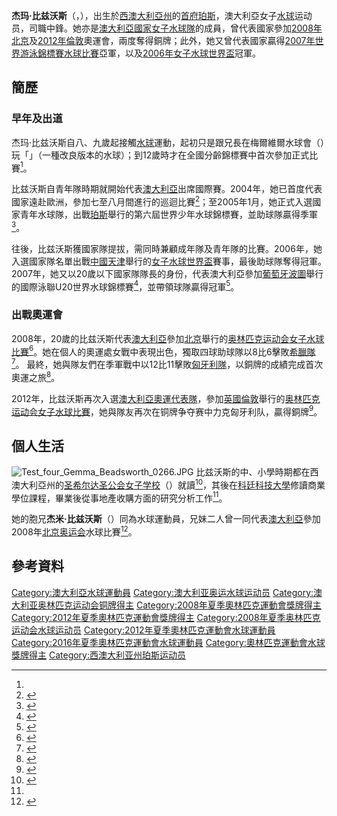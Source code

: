 {{noteTA|G1=Aquatics
|1=zh:珀斯; zh-cn:珀斯; zh-tw:伯斯; zh-hk:珀斯
|2=zh:西澳大利亞州; zh-cn:西澳大利亚州; zh-tw:西澳大利亞州; zh-hk:西澳洲; zh-sg:西澳大利亚州
}}
{{Infobox handball biography
<!--水球運動員模版尚未建立，暫使用功能相同的手球運動員模版-->
| name                = 杰玛·比兹沃斯<br/>{{lang|en|Gemma Beadsworth}}
| image               = [[File:Gemma_Beadsworth_(1).jpg|250px]]
| fullname            =
| nationality         = {{AUS}}
| birth_date          = {{Birth date and age|1987|7|17}}<ref name="profile">{{cite web |title=Gemma Beadsworth's Profile |url=http://www.australianwaterpolo.com.au/high-performance/senior-women-profiles/profiles/beadsworth-gemma/ |publisher=Australian Water Polo Inc |accessdate=2012-10-15 |deadurl=yes |archiveurl=https://web.archive.org/web/20120815061956/http://www.australianwaterpolo.com.au/high-performance/senior-women-profiles/profiles/beadsworth-gemma/ |archivedate=2012-08-15 }}{{en}}</ref>
| birth_place         = {{AUS}}[[西澳大利亞州|西澳大利亞州]][[珀斯|珀斯]]<ref name="profile"/>
| height              = {{height|m=1.80}}<ref name="london">{{cite web|title=Profile of GEMMA BEADSWORTH|url=http://london2012.olympics.com.au/athlete/gemma-beadsworth|publisher=Official Site of the 2012 Australian Olympic Team|access-date=2012-10-15|archive-date=2014-03-15|archive-url=https://web.archive.org/web/20140315074639/http://london2012.olympics.com.au/athlete/gemma-beadsworth|dead-url=no}}</ref> 
| weight              = {{weight|kg=79}}<ref name="london"/>
| position            = 中鋒
| nickname            =
| currentclub         = Fremantle Marlins<ref name="london"/>
| clubnumber          = 
| youthyears          = 
| youthclubs          = 
| years               = 
| clubs               = 
| nationalyears       = 2005年-
| nationalteam        = {{wpw|AUS}}
| nationalcaps(goals) = 214次（19球）
| title               =
| titleyears          =
| titleplace          =
| ntupdate            = 2012-08-28
| medaltable          = 
{{MedalCompetition|[[夏季奥林匹克运动会|夏季奥林匹克运动会]]}}
{{MedalBronze|[[2008年夏季奥林匹克运动会|2008年 北京]]|[[2008年夏季奧林匹克運動會女子水球比賽|女子隊際]]}}
{{MedalBronze|[[2012年夏季奥林匹克运动会|2012年 倫敦]]|[[2012年夏季奧林匹克運動會女子水球比賽|女子隊際]]}}
{{MedalCompetition | [[世界游泳錦標賽|世界游泳錦標賽]]}}
{{MedalSilver|[[2007年世界游泳錦標賽|2007年 墨爾本]]|[[2007年世界游泳錦標賽水球比賽|女子隊際]]}}
{{MedalCompetition|[[女子水球世界盃|女子水球世界盃]]}}
{{MedalGold  |[[2006年女子水球世界盃|2006年 天津]]|女子隊際}}
{{MedalSilver|[[2010年女子水球世界盃|2010年 基督城]]|女子隊際}}
}}
'''杰玛·比兹沃斯'''（{{lang-en|'''Gemma Beadsworth'''}}，{{bd|1987年|7月17日}}），出生於[[西澳大利亞州|西澳大利亞州]]的[[首府|首府]][[珀斯|珀斯]]，澳大利亞女子[[水球|水球]]运动员，司職中鋒。她亦是[[澳大利亞國家女子水球隊|澳大利亞國家女子水球隊]]的成員，曾代表國家參加[[2008年夏季奧林匹克運動會女子水球比賽|2008年北京]]及[[2012年夏季奧林匹克運動會女子水球比賽|2012年倫敦]]奧運會，兩度奪得銅牌；此外，她又曾代表國家贏得[[2007年世界游泳錦標賽水球比賽|2007年世界游泳錦標賽水球比賽]]亞軍，以及[[2006年女子水球世界盃|2006年女子水球世界盃]]冠軍。

==簡歷==
===早年及出道===
杰玛·比兹沃斯自八、九歲起接觸[[水球|水球]]運動，起初只是跟兄長在梅爾維爾水球會（{{lang-en|Melville Water Polo Club}}）玩「{{lang|en|Flippa ball}}」（一種改良版本的水球）；到12歲時才在全國分齡錦標賽中首次參加正式比賽<ref name="profile"/>。

比兹沃斯自青年隊時期就開始代表[[澳大利亞|澳大利亞]]出席國際賽。2004年，她已首度代表國家遠赴歐洲，參加七至八月間進行的巡迴比賽<ref>{{cite web |url=http://www.australianwaterpolo.com.au/no_cache/high-performance/archived-results/aus-womens-teams/australian-womens-teams/2004-australian-womens-teams/ |publisher=Australian Water Polo Inc |title=2004 Australian Women's Teams |year=2004 |deadurl=yes |archiveurl=https://archive.is/20121209001433/http://www.australianwaterpolo.com.au/no_cache/high-performance/archived-results/aus-womens-teams/australian-womens-teams/2004-australian-womens-teams/ |archivedate=2012-12-09 |access-date=2012-10-15 }}{{en}}</ref>；至2005年1月，她正式入選國家青年水球隊，出戰[[珀斯|珀斯]]舉行的第六屆世界少年水球錦標賽，並助球隊贏得季軍<ref>{{cite web |url=http://www.australianwaterpolo.com.au/no_cache/high-performance/archived-results/aus-womens-teams/australian-womens-teams/2005-australian-womens-teams/ |publisher=Australian Water Polo Inc |title=2005 Australian Women's Teams |year=2005 |deadurl=yes |archiveurl=https://archive.is/20121230193219/http://www.australianwaterpolo.com.au/no_cache/high-performance/archived-results/aus-womens-teams/australian-womens-teams/2005-australian-womens-teams/ |archivedate=2012-12-30 |access-date=2012-10-15 }}{{en}}</ref>。

往後，比兹沃斯獲國家隊提拔，需同時兼顧成年隊及青年隊的比賽。2006年，她入選國家隊名單出戰[[中國|中國]][[天津|天津]]舉行的[[2006年女子水球世界盃|女子水球世界盃]]賽事，最後助球隊奪得冠軍。2007年，她又以20歲以下國家隊隊長的身份，代表澳大利亞參加[[葡萄牙|葡萄牙]][[波圖|波圖]]舉行的國際泳聯U20世界水球錦標賽<ref>{{cite news|url=http://www.australianwaterpolo.com.au/no_cache/high-performance/junior-women-squad/ |year=2009 |title=Australian Water Polo Inc: Junior Women Squad |publisher=Australian Water Polo Inc }}{{dead link|date=六月 2017 |bot=InternetArchiveBot }}{{en}}</ref>，並帶領球隊贏得冠軍<ref>{{cite web |url=http://www.australianwaterpolo.com.au/high-performance/senior-women-profiles/profiles/ralph-glencora/ |year=2009 |title=Australian Water Polo Inc: Ralph, Glencora |publisher=Australian Water Polo Inc |deadurl=yes |archiveurl=https://web.archive.org/web/20120318194506/http://www.australianwaterpolo.com.au/high-performance/senior-women-profiles/profiles/ralph-glencora/ |archivedate=2012-03-18 |access-date=2012-10-15 }}{{en}}</ref>。

===出戰奧運會===
2008年，20歲的比兹沃斯代表[[2008年夏季奧林匹克運動會澳大利亞代表團|澳大利亞]]參加[[北京|北京]]舉行的[[2008年夏季奥林匹克运动会|奥林匹克运动会]][[2008年夏季奧林匹克運動會女子水球比賽|女子水球比賽]]<ref>{{cite news|title=澳大利亚点球3-2战胜匈牙利 获女子水球铜牌|url=http://2008.163.com/08/0821/18/4JT1Q4U000742S92.html|newspaper=网易体育|date=2008-08-21|accessdate=2011-08-04|archive-date=2016-03-04|archive-url=https://web.archive.org/web/20160304235304/http://2008.163.com/08/0821/18/4JT1Q4U000742S92.html|dead-url=no}}{{zh-cn}}</ref>。她在個人的奧運處女戰中表現出色，獨取四球助球隊以8比6擊敗[[2008年夏季奧林匹克運動會希臘代表團|希臘隊]]<ref>{{cite news|title=AAP News: Wpo: Beadsworth stars on debut|newspaper=AAP News|date=2008-08-11|publisher=Financial Times Information Limited – Asia Africa Intelligence Wire|id=WAAP66076905|url=http://docs.newsbank.com/openurl?ctx_ver=z39.88-2004&rft_id=info:sid/iw.newsbank.com:AUNB:WAAP&rft_val_format=info:ofi/fmt:kev:mtx:ctx&rft_dat=12284664711E8DF0&svc_dat=InfoWeb:aggregated5&req_dat=1053B823C33F21F9|accessdate=2021-06-26|archive-date=2016-03-04|archive-url=https://web.archive.org/web/20160304235521/http://docs.newsbank.com/openurl?ctx_ver=z39.88-2004&rft_id=info%3Asid%2Fiw.newsbank.com%3AAUNB%3AWAAP&rft_val_format=info%3Aofi%2Ffmt%3Akev%3Amtx%3Actx&rft_dat=12284664711E8DF0&svc_dat=InfoWeb%3Aaggregated5&req_dat=1053B823C33F21F9|dead-url=no}}{{en}}</ref>。
最終，她與隊友們在季軍戰中以12比11擊敗[[2008年夏季奧林匹克運動會匈牙利代表團|匈牙利隊]]，以銅牌的成績完成首次奧運之旅<Ref>
{{Cite news|title=Knox looks to bronze in Beijing|newspaper=City North News|date=2008-08-21|id=CNN_T-20080821-1-001-017618|url=http://docs.newsbank.com/openurl?ctx_ver=z39.88-2004&rft_id=info:sid/iw.newsbank.com:AUNB:QGCBD&rft_val_format=info:ofi/fmt:kev:mtx:ctx&rft_dat=122C8EDD91519800&svc_dat=InfoWeb:aggregated5&req_dat=1053B823C33F21F9|accessdate=2021-06-26|archive-date=2016-03-04|archive-url=https://web.archive.org/web/20160304214740/http://docs.newsbank.com/openurl?ctx_ver=z39.88-2004&rft_id=info%3Asid%2Fiw.newsbank.com%3AAUNB%3AQGCBD&rft_val_format=info%3Aofi%2Ffmt%3Akev%3Amtx%3Actx&rft_dat=122C8EDD91519800&svc_dat=InfoWeb%3Aaggregated5&req_dat=1053B823C33F21F9|dead-url=no}}{{en}}
</ref>。

2012年，比兹沃斯再次入選[[2012年夏季奧林匹克運動會澳大利亞代表團|澳大利亞奧運代表隊]]，參加[[英國|英國]][[倫敦|倫敦]]舉行的[[2012年夏季奥林匹克运动会|奥林匹克运动会]][[2012年夏季奧林匹克運動會女子水球比賽|女子水球比賽]]，她與隊友再次在铜牌争夺赛中力克匈牙利队，贏得銅牌<ref>{{cite news|title=澳大利亚队获得女子水球铜牌|url=http://sports.xinmin.cn/2012/08/10/15832525.html|newspaper=新华网|date=2012-08-10|deadurl=yes|archiveurl=https://web.archive.org/web/20160304201233/http://sports.xinmin.cn/2012/08/10/15832525.html|archivedate=2016-03-04|accessdate=2012-08-14}}{{zh-cn}}</ref>。 

==個人生活==
[[File:Test_four_Gemma_Beadsworth_0266.JPG|thumb]]
比兹沃斯的中、小學時期都在西澳大利亞州的[[圣希尔达圣公会女子学校|圣希尔达圣公会女子学校]]（{{lang-en|St Hilda's Anglican School for Girls}}）就讀<ref>{{cite news|title=An Olympic-size inspiration|newspaper=Western Suburbs Weekly|date=2011-08-09}}{{en}}</ref>，其後在[[科廷科技大學|科廷科技大學]]修讀商業學位課程，畢業後從事地產收購方面的研究分析工作<ref name="london"/>。

她的胞兄'''杰米·比兹沃斯'''（{{lang-en|Jamie Beadsworth}}）同為水球運動員，兄妹二人曾一同代表[[2008年夏季奧林匹克運動會澳大利亞代表團|澳大利亞]]參加2008年[[夏季奥林匹克运动会|北京奥运会]]水球比賽<ref>{{cite news|title=Beadsworth is back and in form|newspaper=Western Suburbs Weekly|date=2007-04-03|id=CWS_T-20070403-070-170045|url=http://docs.newsbank.com/openurl?ctx_ver=z39.88-2004&rft_id=info:sid/iw.newsbank.com:AUNB:ZNAN&rft_val_format=info:ofi/fmt:kev:mtx:ctx&rft_dat=1186A6CAEFD17098&svc_dat=InfoWeb:aggregated5&req_dat=1053B823C33F21F9|accessdate=2021-06-26|archive-date=2016-03-04|archive-url=https://web.archive.org/web/20160304214815/http://docs.newsbank.com/openurl?ctx_ver=z39.88-2004&rft_id=info%3Asid%2Fiw.newsbank.com%3AAUNB%3AZNAN&rft_val_format=info%3Aofi%2Ffmt%3Akev%3Amtx%3Actx&rft_dat=1186A6CAEFD17098&svc_dat=InfoWeb%3Aaggregated5&req_dat=1053B823C33F21F9|dead-url=no}}{{en}}</ref>。

==參考資料==
{{Commonscat|Gemma Beadsworth}}
{{Reflist}}
{{2008年夏季奧林匹克運動會澳大利亞女子水球隊}}
{{2012年夏季奧林匹克運動會澳洲國家女子水球隊}}

{{DEFAULTSORT:Beadsworth, Gemma}}
[[Category:澳大利亞水球運動員|Category:澳大利亞水球運動員]]
[[Category:澳大利亚奥运水球运动员|Category:澳大利亚奥运水球运动员]]
[[Category:澳大利亚奥林匹克运动会铜牌得主|Category:澳大利亚奥林匹克运动会铜牌得主]]
[[Category:2008年夏季奧林匹克運動會獎牌得主|Category:2008年夏季奧林匹克運動會獎牌得主]]
[[Category:2012年夏季奧林匹克運動會獎牌得主|Category:2012年夏季奧林匹克運動會獎牌得主]]
[[Category:2008年夏季奥林匹克运动会水球运动员|Category:2008年夏季奥林匹克运动会水球运动员]]
[[Category:2012年夏季奧林匹克運動會水球運動員|Category:2012年夏季奧林匹克運動會水球運動員]]
[[Category:2016年夏季奧林匹克運動會水球運動員|Category:2016年夏季奧林匹克運動會水球運動員]]
[[Category:奧林匹克運動會水球獎牌得主|Category:奧林匹克運動會水球獎牌得主]]
[[Category:西澳大利亚州珀斯运动员|Category:西澳大利亚州珀斯运动员]]